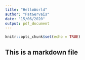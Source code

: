 ```yaml
---
title: "HelloWorld"
author: "PatGervais"
date: "15/06/2020"
output: pdf_document
---
```


```r
knitr::opts_chunk$set(echo = TRUE)
```
## This is a markdown file